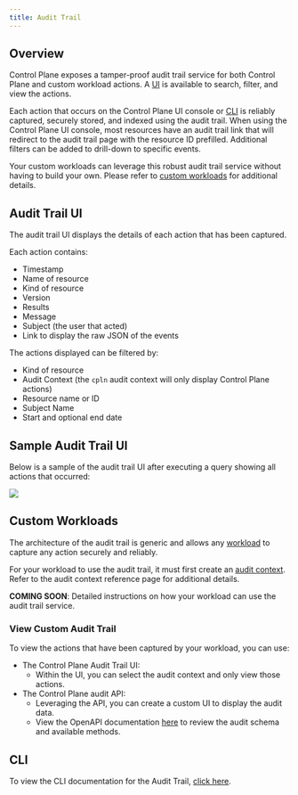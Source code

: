 ```yaml
---
title: Audit Trail
---
```


## Overview

Control Plane exposes a tamper-proof audit trail service for both Control Plane and custom workload actions. A [UI](#audit-trail-ui) is available to search, filter, and view the actions.

Each action that occurs on the Control Plane UI console or [CLI](/reference/cli) is reliably captured, securely stored, and indexed using the audit trail. When using the Control Plane UI console, most resources have an audit trail link that will redirect to the audit trail page with the resource ID prefilled. Additional filters can be added to drill-down to specific events.

Your custom workloads can leverage this robust audit trail service without having to build your own. Please refer to [custom workloads](#custom-workloads) for additional details.

## Audit Trail UI

The audit trail UI displays the details of each action that has been captured.

Each action contains:

- Timestamp
- Name of resource
- Kind of resource
- Version
- Results
- Message
- Subject (the user that acted)
- Link to display the raw JSON of the events

The actions displayed can be filtered by:

- Kind of resource
- Audit Context (the `cpln` audit context will only display Control Plane actions)
- Resource name or ID
- Subject Name
- Start and optional end date

## Sample Audit Trail UI

Below is a sample of the audit trail UI after executing a query showing all actions that occurred:

<Frame>
  <img src="/public/images/reference/audittrail/log-ui-audit-trail.png" />
</Frame>

## Custom Workloads

The architecture of the audit trail is generic and allows any [workload](/objects/workload) to capture any action securely and reliably.

For your workload to use the audit trail, it must first create an [audit context](/objects/auditcontext). Refer to the audit context reference page for additional details.

**COMING SOON**: Detailed instructions on how your workload can use the audit trail service.

### View Custom Audit Trail

To view the actions that have been captured by your workload, you can use:

- The Control Plane Audit Trail UI:
  - Within the UI, you can select the audit context and only view those actions.
- The Control Plane audit API:
  - Leveraging the API, you can create a custom UI to display the audit data.
  - View the OpenAPI documentation [here](https://audit.cpln.io/openapi.json) to review the audit schema and available methods.

## CLI

To view the CLI documentation for the Audit Trail, [click here](/reference/cli#audittrail).
